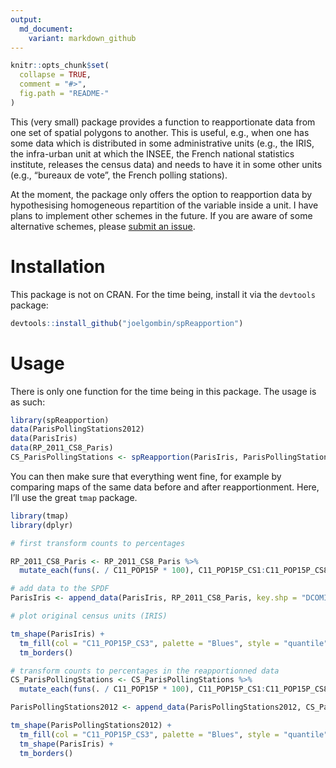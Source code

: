 ```yaml
---
output:
  md_document:
    variant: markdown_github
---
```


<!-- README.md is generated from README.Rmd. Please edit that file -->

```r
knitr::opts_chunk$set(
  collapse = TRUE,
  comment = "#>",
  fig.path = "README-"
)
```

This (very small) package provides a function to reapportionate data from one set of spatial polygons to another. This is useful, e.g., when one has some data which is distributed in some administrative units (e.g., the IRIS, the infra-urban unit at which the INSEE, the French national statistics institute, releases the census data) and needs to have it in some other units (e.g., "bureaux de vote", the French polling stations). 

At the moment, the package only offers the option to reapportion data by hypothesising homogeneous repartition of the variable inside a unit. I have plans to implement other schemes in the future. If you are aware of some alternative schemes, please [submit an issue](https://github.com/joelgombin/spReapportion/issues). 

# Installation

This package is not on CRAN. For the time being, install it via the `devtools` package:

```r
devtools::install_github("joelgombin/spReapportion")
```

# Usage

There is only one function for the time being in this package. The usage is as such:

```r
library(spReapportion)
data(ParisPollingStations2012)
data(ParisIris)
data(RP_2011_CS8_Paris)
CS_ParisPollingStations <- spReapportion(ParisIris, ParisPollingStations2012, RP_2011_CS8_Paris, "DCOMIRIS", "ID", "IRIS")

```

You can then make sure that everything went fine, for example by comparing maps of the same data before and after reapportionment. Here, I'll use the great `tmap` package.

```r
library(tmap)
library(dplyr)

# first transform counts to percentages

RP_2011_CS8_Paris <- RP_2011_CS8_Paris %>%
  mutate_each(funs(. / C11_POP15P * 100), C11_POP15P_CS1:C11_POP15P_CS8)

# add data to the SPDF
ParisIris <- append_data(ParisIris, RP_2011_CS8_Paris, key.shp = "DCOMIRIS", key.data = "IRIS")

# plot original census units (IRIS)

tm_shape(ParisIris) +
  tm_fill(col = "C11_POP15P_CS3", palette = "Blues", style = "quantile", n = 6, title = "Independent workers") +
  tm_borders()

```

```r
# transform counts to percentages in the reapportionned data
CS_ParisPollingStations <- CS_ParisPollingStations %>%
  mutate_each(funs(. / C11_POP15P * 100), C11_POP15P_CS1:C11_POP15P_CS8)

ParisPollingStations2012 <- append_data(ParisPollingStations2012, CS_ParisPollingStations, key.shp = "ID", key.data = "new_ID")

tm_shape(ParisPollingStations2012) +
  tm_fill(col = "C11_POP15P_CS3", palette = "Blues", style = "quantile", n = 6, title = "Independent workers") +
  tm_shape(ParisIris) +
  tm_borders()


```

